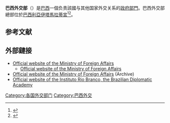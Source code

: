 {{Infobox government agency
|agency_name = 巴西外交部
|nativename = Ministério das Relações Exteriores
|nativename_a = 
|nativename_r =
|logo = 
|logo_width = 
|logo_caption = 
|picture = Itamaraty2.jpg
|picture_width =
|picture_caption = [[伊塔馬拉蒂宮|伊塔馬拉蒂宮]]
|formed = 1736年7月8日<ref>{{Cite web |url=http://www.brasil.gov.br/governo_federal/historico/ministerios/relac_exteriores/ |title=Brazilian Government Web Portal |access-date=2021-03-30 |archive-date=2018-07-13 |archive-url=https://web.archive.org/web/20180713015958/http://www.brasil.gov.br/governo_federal/historico/ministerios/relac_exteriores |dead-url=no }}</ref>
|dissolved =
|superseding =
|jurisdiction =

|headquarters = [[伊塔馬拉蒂宮|伊塔馬拉蒂宮]]<br />Esplanada dos Ministérios, Bloco H<br />[[巴西利亚|巴西利亚]]–[[聯邦區_(巴西)|聯邦區 (巴西)]]
|coordinates = {{coord|15|48|36|S|47|52|12|W|type:landmark|display=inline}}
|employees = 
|budget = {{increase}}18.9亿[[雷亚尔|雷亚尔]](2015)<ref>{{Cite web|url=http://www12.senado.gov.br/orcamento/documentos/loa/2015/elaboracao/parecer-preliminar/relatorio-preliminar/view|title=Projeto de Lei Orçamentária para 2015|format=PDF|page=25|author=Portal Orçamento|publisher=Senado federal|date=October 2014|access-date=3 January 2015|archive-date=2016-03-03|archive-url=https://web.archive.org/web/20160303200902/http://www12.senado.gov.br/orcamento/documentos/loa/2015/elaboracao/parecer-preliminar/relatorio-preliminar/view|dead-url=no}}</ref>
|chief1_name = Otávio Brandelli
|chief1_position = {{link-en|Secretary General of Foreign Affairs of Brazil}}
|chief2_name = 
|chief2_position = 
|parent_agency =
|child1_agency = {{link-en|Rio Branco Institute}}
|child2_agency = {{link-en|Alexandre de Gusmão}}
|website = {{URL|http://www.gov.br/mre}}
|footnotes =
}}'''巴西外交部'''（{{lang-pt|Ministério das Relações Exteriores}}）是[[巴西|巴西]]一個负责該國与其他国家外交关系的[[政府部門|政府部門]]。巴西外交部總部位於[[巴西利亞|巴西利亞]][[伊塔馬拉蒂宮|伊塔馬拉蒂宮]]<ref>{{Cite web|title=Itamaraty|url=http://wikimapia.org/116076/pt/Pal%C3%A1cio-do-Itamaraty-Minist%C3%A9rio-das-Rela%C3%A7%C3%B5es-Exteriores-MRE|accessdate=September 28, 2011|archive-date=2014-03-30|archive-url=https://web.archive.org/web/20140330081805/http://wikimapia.org/116076/pt/Pal%C3%A1cio-do-Itamaraty-Minist%C3%A9rio-das-Rela%C3%A7%C3%B5es-Exteriores-MRE|dead-url=no}}</ref><ref>{{Cite web|title=The Ministry (About page)|url=http://www.itamaraty.gov.br/index.php?option=com_content&view=article&id=9590&Itemid=321&lang=en|access-date=2021-03-30|archive-date=2018-09-19|archive-url=https://web.archive.org/web/20180919211502/http://www.itamaraty.gov.br/index.php?option=com_content&view=article&id=9590&Itemid=321&lang=en|dead-url=no}}</ref>。

==参考文献==
{{reflist}}

==外部鏈接==
*[https://www.gov.br/mre Official website of the Ministry of Foreign Affairs]  {{in lang|pt}}
**[https://www.gov.br/mre/en Official website of the Ministry of Foreign Affairs] {{Wayback|url=https://www.gov.br/mre/en |date=20210506195514 }}  {{in lang|en}}
*[https://antigo.itamaraty.gov.br/en Official website of the Ministry of Foreign Affairs] {{Wayback|url=https://antigo.itamaraty.gov.br/en |date=20210522115827 }} (Archive) {{in lang|en}}
*[https://www.institutoriobranco.itamaraty.gov.br/ Official website of the Instituto Rio Branco, the Brazilian Diplomatic Academy] {{Wayback|url=https://www.institutoriobranco.itamaraty.gov.br/ |date=20210612060345 }} {{in lang|pt}}
[[Category:各国外交部门|Category:各国外交部门]]
[[Category:巴西外交|Category:巴西外交]]